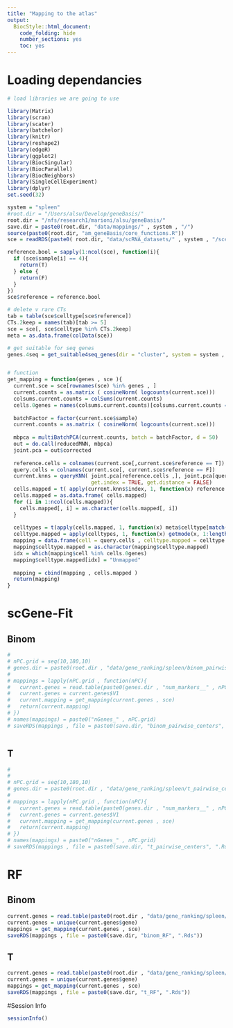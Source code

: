 ```yaml
---
title: "Mapping to the atlas"
output:
  BiocStyle::html_document:
    code_folding: hide
    number_sections: yes
    toc: yes  
---
```

# Loading dependancies


```r
# load libraries we are going to use

library(Matrix)
library(scran)
library(scater)
library(batchelor)
library(knitr)
library(reshape2)
library(edgeR)
library(ggplot2)
library(BiocSingular)
library(BiocParallel)
library(BiocNeighbors)
library(SingleCellExperiment)
library(dplyr)
set.seed(32)

system = "spleen"
#root.dir = "/Users/alsu/Develop/geneBasis/"
root.dir = "/nfs/research1/marioni/alsu/geneBasis/"
save.dir = paste0(root.dir, "data/mappings/" , system , "/")
source(paste0(root.dir, "am_geneBasis/core_functions.R"))
sce = readRDS(paste0( root.dir, "data/scRNA_datasets/" , system , "/sce_", system , ".Rds"))

reference.bool = sapply(1:ncol(sce), function(i){
  if (sce$sample[i] == 4){
    return(T)
  } else {
    return(F)
  }
})
sce$reference = reference.bool

# delete v rare CTs
tab = table(sce$celltype[sce$reference])
CTs.2keep = names(tab)[tab >= 5]
sce = sce[, sce$celltype %in% CTs.2keep] 
meta = as.data.frame(colData(sce))

# get suitable for seq genes
genes.4seq = get_suitable4seq_genes(dir = "cluster", system = system , mean.thresh = 7, max.thresh = 350)


# function
get_mapping = function(genes , sce ){
  current.sce = sce[rownames(sce) %in% genes , ]
  current.counts = as.matrix ( cosineNorm( logcounts(current.sce)))
  colsums.current.counts = colSums(current.counts)
  cells.0genes = names(colsums.current.counts)[colsums.current.counts == 0]
  
  batchFactor = factor(current.sce$sample)
  current.counts = as.matrix ( cosineNorm( logcounts(current.sce)))
  
  mbpca = multiBatchPCA(current.counts, batch = batchFactor, d = 50)
  out = do.call(reducedMNN, mbpca)
  joint.pca = out$corrected
  
  reference.cells = colnames(current.sce[,current.sce$reference == T])
  query.cells = colnames(current.sce[, current.sce$reference == F])
  current.knns = queryKNN( joint.pca[reference.cells ,], joint.pca[query.cells ,], k = 10,
                           get.index = TRUE, get.distance = FALSE)
  cells.mapped = t( apply(current.knns$index, 1, function(x) reference.cells[x]) )
  cells.mapped = as.data.frame( cells.mapped) 
  for (i in 1:ncol(cells.mapped)){
    cells.mapped[, i] = as.character(cells.mapped[, i])
  }
  
  celltypes = t(apply(cells.mapped, 1, function(x) meta$celltype[match(x, meta$cell)]))
  celltype.mapped = apply(celltypes, 1, function(x) getmode(x, 1:length(x)))
  mapping = data.frame(cell = query.cells , celltype.mapped = celltype.mapped , n.genes = length(genes))
  mapping$celltype.mapped = as.character(mapping$celltype.mapped)
  idx = which(mapping$cell %in% cells.0genes)
  mapping$celltype.mapped[idx] = "Unmapped" 
  
  mapping = cbind(mapping , cells.mapped )
  return(mapping)
}


```

# scGene-Fit

## Binom

```r

# 
# nPC.grid = seq(10,180,10) 
# genes.dir = paste0(root.dir , "data/gene_ranking/spleen/binom_pairwise_centers/")
# 
# mappings = lapply(nPC.grid , function(nPC){
#   current.genes = read.table(paste0(genes.dir , "num_markers__" , nPC, ".tab"), header = F , sep = "\t")
#   current.genes = current.genes$V1
#   current.mapping = get_mapping(current.genes , sce)
#   return(current.mapping)
# })
# names(mappings) = paste0("nGenes_" , nPC.grid)
# saveRDS(mappings , file = paste0(save.dir, "binom_pairwise_centers", ".Rds"))



```

## T

```r
# 
# 
# nPC.grid = seq(10,180,10) 
# genes.dir = paste0(root.dir , "data/gene_ranking/spleen/t_pairwise_centers/")
# 
# mappings = lapply(nPC.grid , function(nPC){
#   current.genes = read.table(paste0(genes.dir , "num_markers__" , nPC, ".tab"), header = F , sep = "\t")
#   current.genes = current.genes$V1
#   current.mapping = get_mapping(current.genes , sce)
#   return(current.mapping)
# })
# names(mappings) = paste0("nGenes_" , nPC.grid)
# saveRDS(mappings , file = paste0(save.dir, "t_pairwise_centers", ".Rds"))


```


# RF

## Binom

```r



current.genes = read.table(paste0(root.dir , "data/gene_ranking/spleen/binom_RF.tab") , header = T , sep = "\t")
current.genes = unique(current.genes$gene)
mappings = get_mapping(current.genes , sce)
saveRDS(mappings , file = paste0(save.dir, "binom_RF", ".Rds"))


```

## T

```r


current.genes = read.table(paste0(root.dir , "data/gene_ranking/spleen/t_RF.tab") , header = T , sep = "\t")
current.genes = unique(current.genes$gene)
mappings = get_mapping(current.genes , sce)
saveRDS(mappings , file = paste0(save.dir, "t_RF", ".Rds"))

```

#Session Info

```r
sessionInfo()
```
